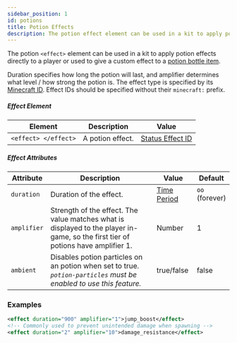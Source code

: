 ```yaml
---
sidebar_position: 1
id: potions
title: Potion Effects
description: The potion effect element can be used in a kit to apply potion effects directly to a player or used to give a custom effect to a potion bottle item.
---
```


The potion `<effect>` element can be used in a kit to apply potion effects directly to a player or used to give a custom effect to a [potion bottle item](/docs/modules/gear/items#potions).

Duration specifies how long the potion will last, and amplifier determines what level / how strong the potion is.
The effect type is specified by its [Minecraft ID](/docs/reference/items/potions#potion-names--colors).
Effect IDs should be specified without their `minecraft:` prefix.

##### Effect Element

| Element | Description | Value |
|---|---|---|
| `<effect> </effect>` | A potion effect. | [Status Effect ID](/docs/reference/items/potions)

##### Effect Attributes

| Attribute | Description | Value | Default |
|---|---|---|---|
| `duration` | Duration of the effect. | [Time Period](/docs/reference/misc/time-periods) | `oo`<br />(forever) |
| `amplifier` | Strength of the effect. The value matches what is displayed to the player in-game, so the first tier of potions have amplifier 1. | <span className="badge badge--primary">Number</span> | 1 |
| `ambient` | Disables potion particles on an potion when set to true.<br />*`potion-particles` must be enabled to use this feature.* | <span className="badge badge--primary">true/false</span> | false |

### Examples

```xml
<effect duration="900" amplifier="1">jump_boost</effect>
<!-- Commonly used to prevent unintended damage when spawning -->
<effect duration="2" amplifier="10">damage_resistance</effect>
```

